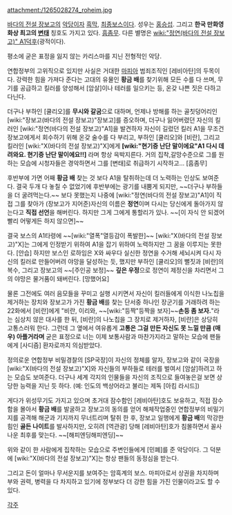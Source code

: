 attachment:/1265028274_roheim.jpg

[[바다의 전설 장보고]]의 [[악당]]이자 [[흑막]], [[최종보스]]이다. 성우는 [[홍승섭]]. 그리고 '''한국 만화영화상 최고의 [[변태]]''' 칭호도 가지고 있다. [[흠좀무]]. 다른 별명은 [[wiki:"정연(바다의 전설 장보고)" A1]]덕후(광적이다).

평소에 굳은 표정을 잃지 않는 카리스마를 지닌 전형적인 악당.

연합정부의 고위직으로 있지만 사실은 거대한 [[마피아]] 범죄조직인 [레비아탄]의 두목이다. 강력한 힘을 가져다 준다는 고대의 유물인 '''황금 배'''를 찾기위해 모든 수를 다 쓰며, 무기를 공급하고 킬러를 양성해서 [암살]이나 테러를 일으키는 등, 온갖 나쁜 짓은 다하고 다닌다.

더구나 부하인 [쿨리오]를 '''무시와 갈굼'''으로 대하며, 언제나 방해를 하는 골칫덩어리인 [wiki:"장보고(바다의 전설 장보고)"장보고]를 증오하며, 더구나 잃어버렸던 자신의 킬러인 [wiki:"정연(바다의 전설 장보고)"A1]을 발견하자 자신이 길렀던 킬러 A1을 무조건 장보고에게서 회수하기 위해 온갖 술수를 다 부리고, 부하인 [쿨리오]와 [비란], 그리고 킬러인 [wiki:"X(바다의 전설 장보고)"X]에게 '''[wiki:"현기증 난단 말이에요"A1 다시 데려와요. 현기증 난단 말이에요!!]''' 라며 항상 윽박지른다. 거의 집착,갈망수준으로 그를 원하는 모습에 시청자들은 경악하면서 그를 [변태]로 취급하기 시작하고... [흠좀무]

후반부에 가면 어째 '''황금 배''' 찾는 것 보다 A1을 탈취하는데 더 노력하는 인상도 보여준다. 결국 두개 다 놓칠 수 없었기에 후반부에는 광기를 내뿜게 되지만, ~~더구나 부하들을 더 굴려먹는다.~~ 보다 못했는지 나중에 [wiki:"정연(바다의 전설 장보고)"A1]이 직접 그를 찾아가 (장보고가 지어준)자신의 이름은 '''정연'''이며 다시는 당신에게 돌아가지 않는다고 '''직접 선언'''을 해버린다. 하지만 그게 그에게 통할리가 있나. ~~[이 자식 안 되겠어 빨리 어떻게든 하지 않으면]~~ 

결국 보스의 A1타령에 ~~[wiki:"열폭"열등감이 폭발한]~~ [wiki:"X(바다의 전설 장보고)"X]는 그에게 인정받기 위하여 A1을 잡기 위하여 노력하지만 그 꿈을 이루지는 못한다. [안습] 하지만 보스인 로하임은 X와 싸우다 실신한 정연을 수거해 세뇌시켜 다시 자신의 킬러로 만들어버려 야망을 달성하는 듯, 했지만 부하인 [쿨리오]의 뻘짓과 [비란]의 복수, 그리고 장보고의 ~~[주인공 보정]~~ '''깊은 우정'''으로 정연이 제정신을 차리면서 그의 야망은 물거품이 돼버린다. [망했어요]

물론 그전에도 여러 음모들을 꾸미고 실행 시키면서 자신이 킬러들에게 이식한 나노칩을 제거하는 장치와 장보고가 가진 '''황금 배'''를 찾는 단서중 하나인 장군기를 거래하려 하는 22화에서 [비란]에게 "비란, 이리와, ~~[wiki:"등짝"등짝을 보자]~~'''손등 좀 보자.'''"라는 심상치 않은 대사를 한 뒤, [비란]의 나노칩을 그 장치로 제거하자, [비란]은 상당히 고통스러워 한다.
그런데 그 옆에서 여유롭게 '''고통은 그걸 만든 자신도 못 느낄 만큼 (매우) 아플거라며''' 굳은 표정으로 너는 이제 보통사람과 마찬가지라고 말하는 모습에 팬들에게 [사디즘] 환자로까지 의심받았다.

정의로운 연합정부 비밀경찰의 [SP국장]이 자신의 정체를 알자, 장보고와 같이 국장을[wiki:"X(바다의 전설 장보고)"X]와 자신들의 부하들로 테러를 벌여서 [암살]하려고 하는 모습도 보여준다. 더구나 세계 각지의 인물들을 자신의 조직으로 들여놓은걸 보면 상당한 능력을 지닌 듯 하다. (예: 인도의 백상어라고 불리는 제독 [아킴 라시드])

게다가 위성무기도 가지고 있으며 초거대 잠수함인 [레비아탄]호도 보유하고, 직접 잠수함을 몰아서 '''황금 배'''를 발굴하고 장보고의 동의를 얻어 해체작업중인 연합정부의 비밀기지를 공격해 해군과 기지까지 무너트리며 탈취 한 후, 장보고 일행에게 '''황금 배'''의 막강한 힘인 '''골든 나이트'''를 발사하지만, 오히려 [역관광] 당해 [레비아탄]호가 침몰하면서 꼴사나운 최후를 맞는다. ~~[해피엔딩해피엔딩]~~

위와 같이 한 사람에게 집착하는 모습으로 주변인들에게 [민폐]를 준 악당이다. 그 덕분에 [wiki:"X(바다의 전설 장보고)"X]는 항상 팬들의 동정심을 받는다. 

그리고 돈이 얼마나 무서운지를 보여주는 암흑계의 보스.
마피아로서 상권을 차지하며 부와 권력, 병력을 다 차지하고 있기에 정부보다 더 강한 힘을 가진 인물이라고도 할 수 있다.   

[[각주]]
